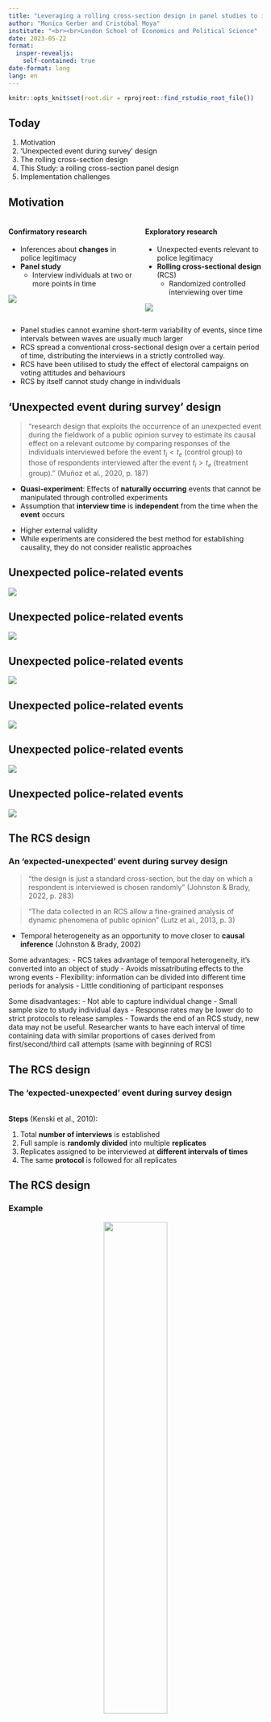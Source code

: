 ```yaml
---
title: "Leveraging a rolling cross-section design in panel studies to investigate police legitimacy"
author: "Monica Gerber and Cristóbal Moya"
institute: "<br><br>London School of Economics and Political Science"
date: 2023-05-22
format: 
  insper-revealjs:
    self-contained: true
date-format: long
lang: en
---
```


```r
knitr::opts_knit$set(root.dir = rprojroot::find_rstudio_root_file())
```


## Today

1. Motivation
1. 'Unexpected event during survey' design
2. The rolling cross-section design
3. This Study: a rolling cross-section panel design
4. Implementation challenges


## Motivation

::: {.columns}
::: {.column}
#### Confirmatory research
- Inferences about **changes** in police legitimacy
- **Panel study**
  - Interview individuals at two or more points in time

![](images/panel.png)
::: 

::: {.column}
::: {.fragment}
#### Exploratory research

- Unexpected events relevant to police legitimacy
- **Rolling cross-sectional design** (RCS)
  - Randomized controlled interviewing over time

![](images/rcs.png)
::: 
:::
:::


::: notes
- Panel studies cannot examine short-term variability of events, since time intervals between waves are usually much larger
- RCS spread a conventional cross-sectional design over a certain period of time, distributing the interviews in a strictly controlled way.
- RCS have been utilised to study the effect of electoral campaigns on voting attitudes and behaviours
- RCS by itself cannot study change in individuals
:::

## 'Unexpected event during survey' design

> "research design that exploits the occurrence of an unexpected event during the fieldwork of a public opinion survey to estimate its causal effect on a relevant outcome by comparing responses of the individuals interviewed before the event $t_i<t_e$ (control group) to those of respondents interviewed after the event $t_i>t_e$ (treatment group)." (Muñoz et al., 2020, p. 187)

- **Quasi-experiment**: Effects of **naturally occurring** events that cannot be manipulated through controlled experiments 
- Assumption that **interview time** is **independent** from the time when the **event** occurs

::: notes
- Higher external validity
- While experiments are considered the best method for establishing causality, they do not consider realistic approaches 
:::

## Unexpected police-related events

![](images/eventos1.PNG)

## Unexpected police-related events

![](images/eventos2.PNG)

## Unexpected police-related events

![](images/eventos3.PNG)

## Unexpected police-related events

![](images/eventos4.PNG)

## Unexpected police-related events

![](images/eventos5.PNG)

## Unexpected police-related events

![](images/eventos6.PNG)

## The RCS design

### An 'expected-unexpected' event during survey design

> "the design is just a standard cross-section, but the day on which a respondent is interviewed is chosen randomly" (Johnston & Brady, 2022, p. 283)

> "The data collected in an RCS allow a fine-grained analysis of dynamic phenomena of public opinion" (Lutz et al., 2013, p. 3)

- Temporal heterogeneity as an opportunity to move closer to **causal inference** (Johnston & Brady, 2002)


::: notes
Some advantages:
- RCS takes advantage of temporal heterogeneity, it's converted into an object of study
- Avoids missatributing effects to the wrong events
- Flexibility: information can be divided into different time periods for analysis
- Little conditioning of participant responses

Some disadvantages:
- Not able to capture individual change
- Small sample size to study individual days
- Response rates may be lower do to strict protocols to release samples
- Towards the end of an RCS study, new data may not be useful. Researcher wants to have each interval of time containing data with similar proportions of cases derived from first/second/third call attempts (same with beginning of RCS) 

:::

## The RCS design
### The 'expected-unexpected' event during survey design
<br>
**Steps** (Kenski et al., 2010):

1. Total **number of interviews** is established
2. Full sample is **randomly divided** into multiple **replicates**
3. Replicates assigned to be interviewed at **different intervals of times**
4. The same **protocol** is followed for all replicates

## The RCS design
### Example
<center>
<img src="images/women.png" height="50%" width="50%">
</center>
::: aside

[Jiménez-Sánchez et al., 2022](https://academic.oup.com/poq/article/86/3/597/6697928)

:::

::: notes
- Analyze how the public reacts to the International Women's Day in Spain 2019. 
- Nationally representative telephone survey based on a RCS design through a daily tracking over 20 total days, before and after the protest day. Between 100 and 120 interviews were conducted each day
- Respondents were divided into two groups, treated and not treated.
- Findings confirm that such hybrid media protest can broaden their audience, generate interest, spark conversations on gender inequality and contribute to opinion conformation.
:::

## The RCS design
### Assumptions
<br>
1. **Temporal ignorability**: Moment of the interview should be as *good as random*

2. **Excludability**: Timing of the interview $t$ affects $Y$ only through event $T$

3. **Compliance**: assignment to the treatment ($t_i>t_e$) corresponds to actually receiving treatment ($T=1$)

::: notes
1. **Temporal ignorability**: "for any individual, the potential outcomes must be independent from the moment of the interview" (Muñoz et al., p. 189)
  - Moment of the interview should be as *good as random*
  - In RCS moment of interview *is* random
  - Protocol to ensure equal procedures to contact and recontact sample units
  - Need to compare 'treated' and 'not-treated' in terms of ease of contact and socio-demographics (Lutz et al., 2013)

- Assumptions under which unexpected events can yield valid causal estimates
- Assignment to different values of time t should be independent from the potential outcomes of Y. 
- The daily samples need to fulfill two compelling properties: (1) They must consist of a somewhat stable mix of respondents that are easy and such that are harder to reach. (2) The socio-demographic characteristics of their members must not vary significantly over the course of the campaign.(Lutz et al., 2013)
- Threats often arise from complex sampling designs. Primary sampling units are often contacted and interviewed sequentially. For example, in face-to-face surveys the fieldwork often follows a geographical pattern for efficiency reasons. 
- **Reachability**: ease of contact and reluctance to participate can vary between respondents. In ESS there is a relationship between number of attempted contacts and how late they are interviewed during fieldwork. Therefore, the subjects who are more elusive and harder to reach will have a higher probability of being interviewed after any unexpected event. If reachability is correlated with the potential outcomes, its correlation with treatment assignment will bias the estimates of the causal effect. As expected, those who were older, less educated, and out of the labor market were interviewed earlier during the fieldwork of the ESS survey. This happened less so in RCS designs. 
  - Should be less of a concern in RCS because day is random. If days overlap, in the long term the design should lead to equal numbers of first/second/third time respondents (Johnston and Brady, 2002).  
- **Attrition**: Troublesome if nonresponse is triggered by the treatment. Being exposed to certain events might lead people to refrain from answering some questions or altogether. 

2. **Excludability**: "any difference between respondents interviewed before and after the event shall be the sole consequence of the event" (Muñoz et al., p. 189)
  - Timing of the interview $t$ affects $Y$ only through event $T$
  - Beware of collateral events, simultaneous events and unrelated time trends
  - Need to characterize the event and its reactions

- The excludability assumption will be violated if the decision about the moment when the event occurs is endogenous to the outcome variable Y. 
- **Collateral events**: succession of reactions triggered by the unexpected event of interest. E.g. reactions to a terrorist attack might drive public opinion's response. Should be interpreted as the joint effect of the envent and the subsequent reactions
- **Simultaneous events**: unrelated events that take place at the same time. Problem of compound treatments. Assumption that out of all the treatments that covary with the timing of the interview, the events of interest is the only treatment that affects the potential outcomes.
- **Unrelated time trends**: presence of time-varying variables that, aside from the event itself, are systematically related to the outcome (temporal stability assumption). E.g. calendar effects

3. **Compliance**: "Assignment to the treatment group $t_i>t_e$ was assumed to perfectly correspond to actually receiving treatment $T=1$." (Muñoz et al., 2020, p. 194)
  - Need to measure compliance

- Some of the subjects were not really exposed to the event
:::

## This Study
### Police legitimacy
<br>

- Police work requires public support to be able to function in a democratic context

- Beliefs that the police act in **procedurally just** ways and are **legitimate** facilitate compliance and cooperation with authorities

- A socially legitimate police force should require little violence to confront opposition

- However, the world has seen many cases of **violent demonstrations**, **police violence** and **human rights violations**

## This Study
### The Chilean case
<br>

- Chile's main police force, the Carabineros, was among the most trusted institutions (Dammert, 2019)

- Yet, recent **events of corruption** and **excessive use of force** during the social uprising in October 2019 have produced a serious loss of trust (Gerber et al., 2023)

- **Crisis of legitimacy**: proposals of "deep reform" and even the dissolution of the institution

- Need to understand relationship between police and citizens in Chile during the next crucial years

## This Study
### Aims
<br>

- **Confirmatory**: 
  - Track over time people's perceived police legitimacy and motivational postures towards the police, and examine their relationships with perceived procedural justice and fear of the police in Chile

- **Exploratory**: 
  - Determine the effects of potential unexpected events (such as police violence, corruption scandals or reforms) on perceptions of legitimacy, procedural justice and fear of the police in Chile.

## This Study 
### A RCS panel design
<br>

- **Probability-based online panel** of the population in Chile (18-65 years old)

- Panel study with **10 waves**

- Face-to-face recruitment with probability-based sampling design

- **Sample size**
  - Expected sample in contact survey: n = 5,300 
  - Expected sample in Wave 1: n = 1,500 

- Possibility to combine with non-probabilistic sample to increase sample size

## This Study 
### A RCS panel design
<br>
<center>
<img src="images/nested2.png" height="35%" width="35%">
</center>

## This Study 
### A RCS panel design
<br>
<center>
<img src="images/nested4.png" height="35%" width="35%">
</center>

## This Study 
### A RCS panel design
<br>
<center>
<img src="images/nested5.png" height="35%" width="35%">
</center>

::: notes
- Individual and aggregate variation over time (Vezzoni et al., 2020)
- RCS - By itself it is not able to capture individual change
:::

## This Study 

### Identify unexpected event with RCS design

![](images/f_w_wave_b.png)

## This Study 

### Identify unexpected event with panel design

![](images/f_b_waves_bc.png)

## This Study 

### Identify unexpected events with RCS panel design

![](images/f_ewb.png)

## This Study 
### Implementation challenges
<br>

```r
#| echo: false
library(gt)

t <- tibble::tribble(
       ~V1,  ~V2,   ~V3,  ~V4, ~V5, ~V6,
   "Day 4", 129L, 1329L, 0.58,   1,   1,
   "Day 7", 257L, 1200L, 0.83,   1,   1,
  "Day 10", 386L, 1071L, 0.92,   1,   1,
  "Day 13", 514L,  943L, 0.95,   1,   1,
  "Day 17", 686L,  771L, 0.97,   1,   1
  )

gt(t) |> 
  cols_label(
    V1 = "Event happens on...",
    V2 = "Not treated",
    V3 = "Treated",
    V4 = "Small effect",
    V5 = "Medium effect",
    V6 = "Large effect") |> 
  tab_spanner(label = "Power", columns = V4:V6) |> 
  tab_spanner(label = "Event", columns = V2:V3) |> 
  fmt_number(columns = V5:V6, decimals = 2) 
```

## This Study 
### Implementation challenges

<center>
<img src="images/decisions.png" height="60%" width="60%">
</center>


::: notes
- How many interviews? Given by funding
- Over how many days? 5 weeks to leave window for detecting unexpected events, but still having separate waves
- What is the recommended bandwidth/interval? Smaller intervals (day) are more sensitive to change but requiere more management costs
- How long should we keep interview open?
  - New replicate introduced into the field before an older replicate is exhausted - overlap betwen subsamples 
  - Once the first round of replicates have been completed, any given day will be composed of approximately the samel percentaje of first/second/third-call-attempt numbers.
  - Data collected at the beginning of the survey should be used with caution as they may contain higher % of first-time-call attempts

:::

## Thank you!

Contact: 

- Monica Gerber [monica.gerber@udp.cl](mailto:monica.gerber@udp.cl)
- Cristóbal Moya [cristoba.moya@uni-bielefeld.de](mailto:cristoba.moya@uni-bielefeld.de)

